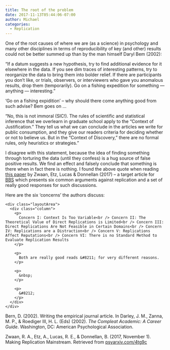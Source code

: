 ```yaml
---
title: The root of the problem
date: 2017-11-13T05:44:06-07:00
author: Michael
categories:
  - Replication
---
```

One of the root causes of where we are (as a science) in psychology and many other disciplines in terms of reproducibility of key (and other) results could not be better summed up than by the man himself Daryl Bem (2002):

“If a datum suggests a new hypothesis, try to find additional evidence for it elsewhere in the data. If you see dim traces of interesting patterns, try to reorganize the data to bring them into bolder relief. If there are participants you don’t like, or trials, observers, or interviewers who gave you anomalous results, drop them (temporarily). Go on a fishing expedition for something — anything — interesting. ”

&#8216;Go on a fishing expidition&#8217; &#8211; why should there come anything good from such advise? Bem goes on &#8230;

&#8220;No, this is not immoral (SIC!). The rules of scientific and statistical inference that we overlearn in graduate school apply to the “Context of Justification.” They tell us what we can conclude in the articles we write for public consumption, and they give our readers criteria for deciding whether or not to believe us. But in the “Context of Discovery,” there are no formal rules, only heuristics or strategies.&#8221;

I disagree with this statement, because the idea of finding something through torturing the data (until they confess) is a hug source of false positive results. We find an effect and falsely conclude that something is there when in fact there is nothing. I found the above quote when reading [this paper](https://psyarxiv.com/4tg9c/) by Zwaan, Etz, Lucas & Donnellan (2017) &#8211; a target article for [BBS](https://www.cambridge.org/core/journals/behavioral-and-brain-sciences) which presents six common arguments against replication and a set of really good responses for such discussions.

Here are the six &#8216;concerns&#8217; the authors discuss:

<div class="page" title="Page 14">
  <div class="section">
    <div class="layoutArea">
      <div class="column">
        <p>
          Concern I: Context Is Too Variable<br /> Concern II: The Theoretical Value of Direct Replications is Limited<br /> Concern III: Direct Replications Are Not Feasible in Certain Domains<br /> Concern IV: Replications are a Distraction<br /> Concern V: Replications Affect Reputations<br /> Concern VI: There is no Standard Method to Evaluate Replication Results
        </p>
        
        <p>
          Both are really good reads &#8211; for very different reasons.
        </p>
        
        <p>
          &nbsp;
        </p>
        
        <p>
          &#8212;
        </p>
      </div>
    </div>
  </div>
</div>

Bern, D. (2002). Writing the empirical journal article. In Darley, J. M., Zanna, M. P., & Roediger III, H. L. (Eds) (2002). _The Compleat Academic: A Career Guide_. Washington, DC: American Psychological Association.

Zwaan, R. A., Etz, A., Lucas, R. E., & Donnellan, B. (2017, November 1). Making Replication Mainstream. Retrieved from [psyarxiv.com/4tg9c](https://psyarxiv.com/4tg9c)